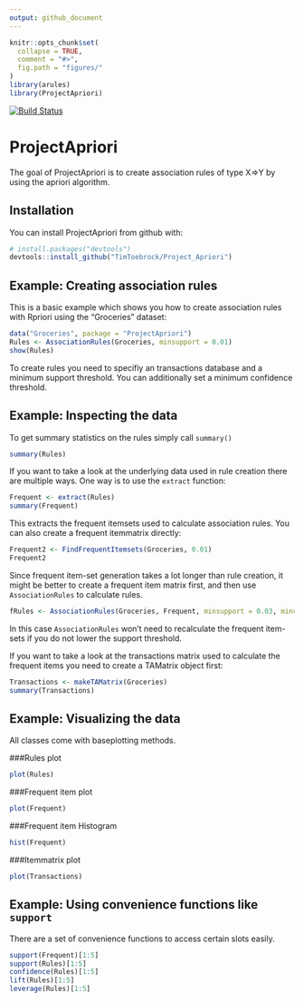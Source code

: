 ```yaml
---
output: github_document
---
```


<!-- README.md is generated from README.Rmd. Please edit that file -->

```r
knitr::opts_chunk$set(
  collapse = TRUE,
  comment = "#>",
  fig.path = "figures/"
)
library(arules)
library(ProjectApriori)
```
[![Build Status](https://travis-ci.org/TimToebrock/Project_Apriori.svg?branch=master)](https://travis-ci.org/TimToebrock/Project_Apriori)


# ProjectApriori

The goal of ProjectApriori is to create association rules of type X=>Y by using the apriori algorithm.

## Installation

You can install ProjectApriori from github with:

```r
# install.packages("devtools")
devtools::install_github("TimToebrock/Project_Apriori")
```

## Example: Creating association rules

This is a basic example which shows you how to create association rules with Rpriori using the "Groceries" dataset:

```r
data("Groceries", package = "ProjectApriori")
Rules <- AssociationRules(Groceries, minsupport = 0.01)
show(Rules)
```

To create rules you need to specifiy an transactions database and a minimum support threshold. 
You can additionally set a minimum confidence threshold.

## Example: Inspecting the data

To get summary statistics on the rules simply call `summary()`
```r
summary(Rules)
```


If you want to take a look at the underlying data used in rule creation there are multiple ways. One way is to use the `extract` function:
```r
Frequent <- extract(Rules)
summary(Frequent)
```
This extracts the frequent itemsets used to calculate association rules. You can also create a frequent itemmatrix directly:
```r
Frequent2 <- FindFrequentItemsets(Groceries, 0.01)
Frequent2
```
Since frequent item-set generation takes a lot longer than rule creation, it might be better to create a frequent item matrix first, and then use `AssociationRules` to calculate rules.

```r
fRules <- AssociationRules(Groceries, Frequent, minsupport = 0.03, minconfidence = 0.4)
```
In this case `AssociationRules` won't need to recalculate the frequent item-sets if you do not lower the support threshold.

If you want to take a look at the transactions matrix used to calculate the frequent items you need to create a TAMatrix object first:
```r
Transactions <- makeTAMatrix(Groceries)
summary(Transactions)
```

## Example: Visualizing the data

All classes come with baseplotting methods.

###Rules plot
```r
plot(Rules)
```

###Frequent item plot
```r
plot(Frequent)
```

###Frequent item Histogram
```r
hist(Frequent)
```



###Itemmatrix plot
```r
plot(Transactions)
```

## Example: Using convenience functions like `support`

There are a set of convenience functions to access certain slots easily.
```r
support(Frequent)[1:5]
support(Rules)[1:5]
confidence(Rules)[1:5]
lift(Rules)[1:5]
leverage(Rules)[1:5]
```

